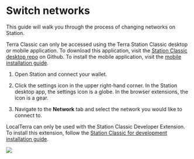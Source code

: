 
# Switch networks

This guide will walk you through the process of changing networks on Station.

<Admonition type="warning" icon="🛰" title="Station Classic for development">

Terra Classic can only be accessed using the Terra Station Classic desktop or mobile application. To download this application, visit the [Station Classic desktop repo](https://github.com/terra-money/station-desktop/releases/tag/v1.2.0-legacy) on Github. To install the mobile application, visit the [mobile installation guide](./download/station-mobile.mdx). 

</Admonition>

1. Open Station and connect your wallet.

2. Click the settings icon in the upper right-hand corner. In the Station desktop app, the settings icon is a globe. In the browser extensions, the icon is a gear.

3. Navigate to the **Network** tab and select the network you would like to connect to.

<Admonition type="tip" icon="🛰" title="Station Classic for development">

LocalTerra can only be used with the Station Classic Developer Extension. To install this extension, follow the [Station Classic for development installation guide](../../learn/station/localterra.mdx). 

</Admonition>

<img className="readme-img-sm" src="/img/screens/network.png" />
